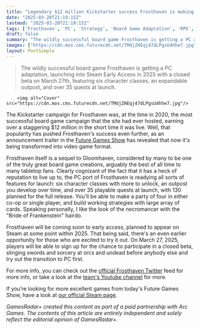 ```yaml
---
title: "Legendary $12 million Kickstarter success Frosthaven is making the leap from board game to video game"
date: "2025-03-20T21:19:15Z"
lastmod: "2025-03-20T21:19:15Z"
tags: ['Frosthaven', 'PC', 'Strategy', 'Board Game Adaptation', 'RPG', 'Co-op', 'Single Player']
draft: false
summary: "The wildly successful board game Frosthaven is getting a PC adaptation, launching into Steam Early Access in 2025 with a closed beta on March 27th, featuring six character classes, an expandable outpost, and over 35 quests at launch."
images: ["https://cdn.mos.cms.futurecdn.net/TMdjZHEqj47dLPgsU4hhe7.jpg"]
layout: PostSimple
---
```

> The wildly successful board game Frosthaven is getting a PC adaptation, launching into Steam Early Access in 2025 with a closed beta on March 27th, featuring six character classes, an expandable outpost, and over 35 quests at launch.


        <img alt="Cover" src="https://cdn.mos.cms.futurecdn.net/TMdjZHEqj47dLPgsU4hhe7.jpg"/>
        
The Kickstarter campaign for Frosthaven was, at the time in 2020, the most successful board game campaign that the site had ever hosted, earning over a staggering $12 million in the short time it was live. Well, that popularity has pushed Frosthaven's success even further, as an announcement trailer in the [Future Games Show](https://www.gamesradar.com/future-games-show/) has revealed that now it's being transformed into video game format.

Frosthaven itself is a sequel to Gloomhaven, considered by many to be one of the truly great board game creations, arguably the best of all time to many tabletop fans. Clearly cognizant of the fact that it has a heck of reputation to live up to, the PC port of Frosthaven is readying all sorts of features for launch: six character classes with more to unlock, an outpost you develop over time, and over 35 playable quests at launch, with 130 planned for the full release. You'll be able to make a party of four in either co-op or single player, and build working strategies with large array of cards. Speaking personally, I like the look of the necromancer with the "Bride of Frankenstein" hairdo.

Frosthaven will be coming soon to early access, planned to appear on Steam at some point within 2025. That being said, there's an even earlier opportunity for those who are excited to try it out. On March 27, 2025, players will be able to sign up for the chance to participate in a closed beta, slinging swords and sorcery at orcs and undead before anybody else and try out the transition to PC first.

For more info, you can check out the [official Frosthaven Twitter](https://x.com/playfrosthaven) feed for more info, or take a look at the [team's Youtube channel](https://www.youtube.com/channel/UCdT5DZq_Jy-n91CS-o87YcA) for more.

If you’re looking for more excellent games from today's Future Games Show, have a look at [our official Steam page](https://store.steampowered.com/sale/futuregamesshow).

*GamesRadar+ created this content as part of a paid partnership with Arc Games. The contents of this article are entirely independent and solely reflect the editorial opinion of GamesRadar+.*
        